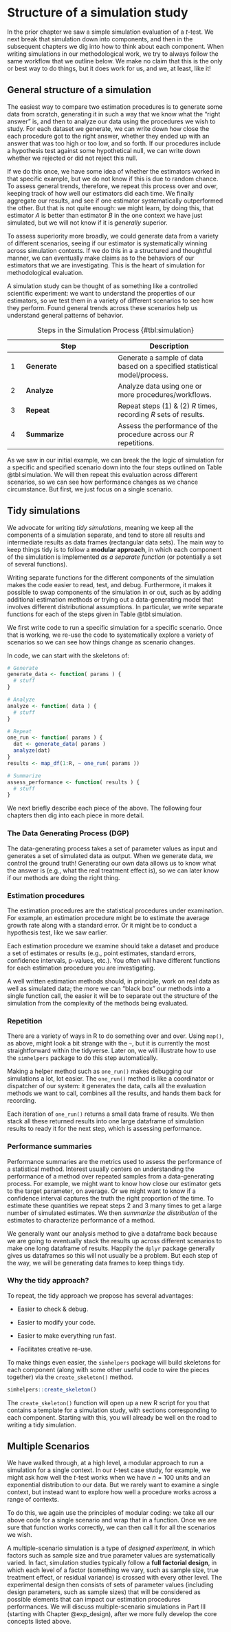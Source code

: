 # Structure of a simulation study

In the prior chapter we saw a simple simulation evaluation of a $t$-test.
We next break that simulation down into components, and then in the subsequent chapters we dig into how to think about each component.
When writing simulations in our methodological work, we try to always follow the same workflow that we outline below.
We make no claim that this is the only or best way to do things, but it does work for us, and we, at least, like it!




## General structure of a simulation

The easiest way to compare two estimation procedures is to generate some data from scratch, generating it in such a way that we know what the "right answer" is, and then to analyze our data using the procedures we wish to study.
For each dataset we generate, we can write down how close the each procedure got to the right answer, whether they ended up with an answer that was too high or too low, and so forth.
If our procedures include a hypothesis test against some hypothetical null, we can write down whether we rejected or did not reject this null.
 
If we do this once, we have some idea of whether the estimators worked in that specific example, but we do not know if this is due to random chance.
To assess general trends, therefore, we repeat this process over and over, keeping track of how well our estimators did each time.
We finally aggregate our results, and see if one estimator systematically outperformed the other.
But that is not quite enough: we might learn, by doing this, that estimator $A$ is better than estimator $B$ in the one context we have just simulated, but we will not know if it is _generally_ superior.

To assess superiority more broadly, we could generate data from a variety of different scenarios, seeing if our estimator is systematically winning across simulation contexts. If we do this in a a structured and thoughtful manner, we can eventually make claims as to the behaviors of our estimators that we are investigating.
This is the heart of simulation for methodological evaluation.

A simulation study can be thought of as something like a controlled scientific experiment: we want to understand the properties of our estimators, so we test them in a variety of different scenarios to see how they perform.
Found general trends across these scenarios help us understand general patterns of behavior.


Table: Steps in the Simulation Process {#tbl:simulation}

|  | Step      | Description |
|--|-----------|-------------|
| 1| __Generate__  | Generate a sample of data based on a specified statistical model/process. |
| 2| __Analyze__   | Analyze data using one or more procedures/workflows. |
| 3| __Repeat__    | Repeat steps (1) & (2) $R$ times, recording $R$ sets of results. |
| 4| __Summarize__ | Assess the performance of the procedure across our $R$ repetitions. |


As we saw in our initial example, we can break the the logic of simulation for a specific and specified scenario down into the four steps outlined on Table @tbl:simulation.
We will then repeat this evaluation across different scenarios, so we can see how performance changes as we chance circumstance.
But first, we just focus on a single scenario.


## Tidy simulations

We advocate for writing *tidy simulations*, meaning we keep all the components of a simulation separate, and tend to store all results and intermediate results as data frames (rectangular data sets).
The main way to keep things tidy is to follow a **modular approach**, in which each component of the simulation is implemented _as a separate function_ (or potentially a set of several functions).

Writing separate functions for the different components of the simulation makes the code easier to read, test, and debug. 
Furthermore, it makes it possible to swap components of the simulation in or out, such as by adding additional estimation methods or trying out a data-generating model that involves different distributional assumptions. 
In particular, we write separate functions for each of the steps given in Table @tbl:simulation.

We first write code to run a specific simulation for a specific scenario.
Once that is working, we re-use the code to systematically explore a variety of scenarios so we can
see how things change as scenario changes. 

In code, we can start with the skeletons of:

```r

# Generate
generate_data <- function( params ) {
  # stuff
}

# Analyze
analyze <- function( data ) {
  # stuff
}

# Repeat
one_run <- function( params ) {
  dat <- generate_data( params )
  analyze(dat)
}
results <- map_df(1:R, ~ one_run( params ))

# Summarize
assess_performance <- function( results ) {
  # stuff
}
```

We next briefly describe each piece of the above.
The following four chapters then dig into each piece in more detail.

### The Data Generating Process (DGP)

The data-generating process takes a set of parameter values as input and generates a set of simulated data as output.
When we generate data, we control the ground truth!
Generating our own data allows us to know what the answer is (e.g., what the real treatment effect is), so we can later know if our methods are doing the right thing.

### Estimation procedures

The estimation procedures are the statistical procedures under examination.
For example, an estimation procedure might be to estimate the average growth rate along with a standard error.
Or it might be to conduct a hypothesis test, like we saw earlier.

Each estimation procedure we examine should take a dataset and produce a set of estimates or results (e.g., point estimates, standard errors, confidence intervals, p-values, etc.).
You often will have different functions for each estimation procedure you are investigating.

A well written estimation methods should, in principle, work on real data as well as simulated data; the more we can "black box" our methods into a single function call, the easier it will be to separate out the structure of the simulation from the complexity of the methods being evaluated.

### Repetition

There are a variety of ways in R to do something over and over.
Using `map()`, as above, might look a bit strange with the `~`, but it is currently the most straightforward within the tidyverse.
Later on, we will illustrate how to use the `simhelpers` package to do this step automatically.

Making a helper method such as `one_run()` makes debugging our simulations a lot, lot easier.
The `one_run()` method is like a coordinator or dispatcher of our system: it generates the data, calls all the evaluation methods we want to call, combines all the results, and hands them back for recording.

Each iteration of `one_run()` returns a small data frame of results.
We then stack all these returned results into one large dataframe of simulation results to ready it for the next step, which is assessing performance.


### Performance summaries

Performance summaries are the metrics used to assess the performance of a statistical method.
Interest usually centers on understanding the performance of a method over repeated samples from a data-generating process.
For example, we might want to know how close our estimator gets to the target parameter, on average.
Or we might want to know if a confidence interval captures the truth the right proportion of the time.
To estimate these quantities we repeat steps 2 and 3 many times to get a large number of simulated estimates.
We then _summarize the distribution_ of the estimates to characterize performance of a method. 

We generally want our analysis method to give a dataframe back because we are going to eventually stack the
results up across different scenarios to make one long dataframe of results.  Happily the `dplyr`
package generally gives us dataframes so this will not usually be a problem.
But each step of the way, we will be generating data frames to keep things tidy.

### Why the tidy approach?

To repeat, the tidy approach we propose has several advantages:

  * Easier to check & debug.

  * Easier to modify your code.

  * Easier to make everything run fast.

  * Facilitates creative re-use.

To make things even easier, the `simhelpers` package will build skeletons for each component (along with some other useful code to wire the pieces together) via the `create_skeleton()` method.

```r
simhelpers::create_skeleton()
```

The `create_skeleton()` function will open up a new R script for you that contains a template for a simulation study, with sections corresponding to each component.
Starting with this, you will already be well on the road to writing a tidy simulation.



## Multiple Scenarios

We have walked through, at a high level, a modular approach to run a simulation for a single context.
In our $t$-test case study, for example, we might ask how well the $t$-test works when we have $n=100$ units and an exponential distribution to our data.
But we rarely want to examine a single context, but instead want to explore how well a procedure works across a range of contexts.

To do this, we again use the principles of modular coding: we take all our above code for a single scenario and wrap that in a function.
Once we are sure that function works correctly, we can then call it for all the scenarios we wish.

A multiple-scenario simulation is a type of _designed experiment_, in which factors such as sample size and true parameter values are systematically varied.
In fact, simulation studies typically follow a  **full factorial design**, in which each level of a factor (something we vary, such as sample size, true treatment effect, or residual variance) is crossed with every other level.
The experimental design then consists of sets of parameter values (including design parameters, such as sample sizes) that will be considered as possible elements that can impact our estimation procedures performances. 
We will discuss multiple-scenario simulations in Part III (starting with Chapter @exp_design), after we more fully develop the core concepts listed above.




